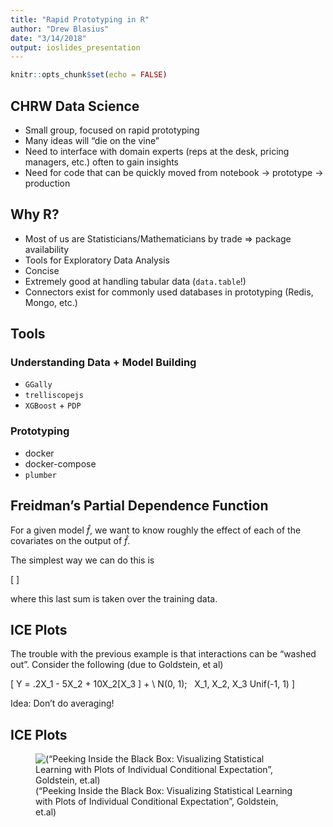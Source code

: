 ```yaml
---
title: "Rapid Prototyping in R"
author: "Drew Blasius"
date: "3/14/2018"
output: ioslides_presentation
---
```


```r
knitr::opts_chunk$set(echo = FALSE)
```

## CHRW Data Science

- Small group, focused on rapid prototyping
- Many ideas will "die on the vine"
- Need to interface with domain experts (reps at the desk, pricing managers, etc.) often to gain insights
- Need for code that can be quickly moved from notebook -> prototype -> production

## Why R?

- Most of us are Statisticians/Mathematicians by trade => package availability
- Tools for Exploratory Data Analysis
- Concise
- Extremely good at handling tabular data (`data.table`!)
- Connectors exist for commonly used databases in prototyping (Redis, Mongo, etc.)

## Tools 

### Understanding Data + Model Building
- `GGally` 
- `trelliscopejs`
- `XGBoost` + `PDP`

### Prototyping
- docker 
- docker-compose
- `plumber`

## Freidman's Partial Dependence Function

For a given model $\hat{f}$, we want to know roughly the effect of each of the covariates on the output of $\hat{f}$.

The simplest way we can do this is 

\[
\begin{eqnarray}
\hat{f_k}(x_k) & = &
\mathbb{E}_{X_1,\ldots\hat{X_k}, \ldots{X_p}}(\hat{f}(x_1, \ldots, x_k, \ldots, x_p))\\ & = & 
\int_{X_1, \ldots, \hat{X_k}, \ldots, X_p}\hat{f}(x_1, \ldots, x_k, \ldots, x_p) \mbox{d}\mu(x_1, \ldots, \hat{x_k}, \ldots, x_p) \\
& \approx & \frac{1}{N}\sum_{l=1}^N f(x_{1_l}, \ldots, x_k, \ldots, x_{p_l})
\end{eqnarray}
\]

where this last sum is taken over the training data.


## ICE Plots

The trouble with the previous example is that interactions can be "washed out". Consider the following (due to Goldstein, et al)

\[
Y = .2X_1 - 5X_2 + 10X_2\mathbb{I}[X_3 \geq 0] + \epsilon \\
\epsilon \backsim N(0, 1); \  X_1, X_2, X_3 \backsim Unif(-1, 1) 
\]

Idea: Don't do averaging!

## ICE Plots

![("Peeking Inside the Black Box: Visualizing Statistical Learning with Plots of Individual Conditional Expectation", Goldstein, et.al)](./ice_plot.JPG)

